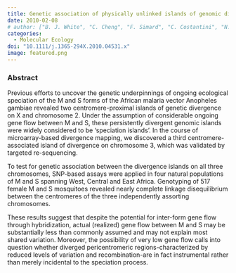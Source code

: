 ```yaml
---
title: Genetic association of physically unlinked islands of genomic divergence in incipient species of *Anopheles gambiae*
date: 2010-02-08
# author: ["B. J. White", "C. Cheng", "F. Simard", "C. Costantini", "N. J. Besansky"]
categories: 
  - Molecular Ecology
doi: "10.1111/j.1365-294X.2010.04531.x"
image: featured.png
---
```


### Abstract

Previous efforts to uncover the genetic underpinnings of ongoing ecological speciation of the M and S forms of the African malaria vector Anopheles gambiae revealed two centromere-proximal islands of genetic divergence on X and chromosome 2. Under the assumption of considerable ongoing gene flow between M and S, these persistently divergent genomic islands were widely considered to be 'speciation islands'. In the course of microarray-based divergence mapping, we discovered a third centromere-associated island of divergence on chromosome 3, which was validated by targeted re-sequencing. 

To test for genetic association between the divergence islands on all three chromosomes, SNP-based assays were applied in four natural populations of M and S spanning West, Central and East Africa. Genotyping of 517 female M and S mosquitoes revealed nearly complete linkage disequilibrium between the centromeres of the three independently assorting chromosomes. 

These results suggest that despite the potential for inter-form gene flow through hybridization, actual (realized) gene flow between M and S may be substantially less than commonly assumed and may not explain most shared variation. Moreover, the possibility of very low gene flow calls into question whether diverged pericentromeric regions-characterized by reduced levels of variation and recombination-are in fact instrumental rather than merely incidental to the speciation process.
